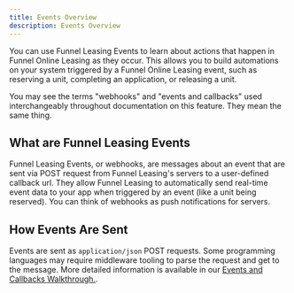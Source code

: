 ```yaml
---
title: Events Overview
description: Events Overview
---
```

You can use Funnel Leasing Events to learn about actions that happen in Funnel Online Leasing as they occur. This allows you to build automations on your system triggered by a Funnel Online Leasing event, such as reserving a unit, completing an application, or releasing a unit.


<Aside type="note" title="Note">
    You may see the terms "webhooks" and "events and callbacks" used interchangeably throughout documentation on this feature. They mean the same thing.
</Aside>

## What are Funnel Leasing Events

Funnel Leasing Events, or webhooks, are messages about an event that are sent via POST request from Funnel Leasing's servers to a user-defined callback url. They allow Funnel Leasing to automatically send real-time event data to your app when triggered by an event (like a unit being reserved). You can think of webhooks as push notifications for servers.

## How Events Are Sent

Events are sent as `application/json` POST requests. Some programming languages may require middleware tooling to parse the request and get to the message. More detailed information is available in our [Events and Callbacks Walkthrough.](/guides/events-and-callbacks/walkthrough).